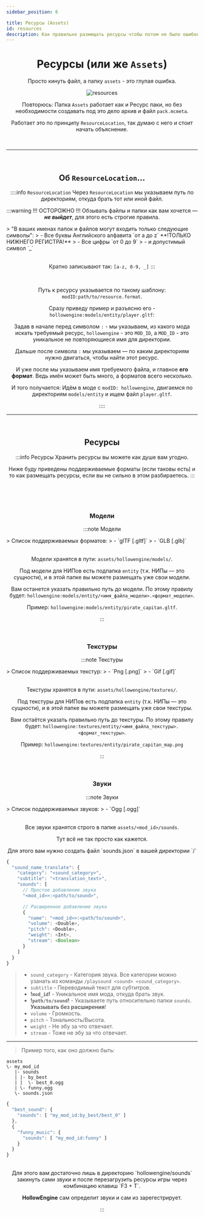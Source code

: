 ```yaml
---
sidebar_position: 6

title: Ресурсы (Assets)
id: resources
description: Как правильно размещать ресурсы чтобы потом не было ошибок
---
```



<div align="center">

# Ресурсы (или же `Assets`)

Просто кинуть файл, а папку `assets` - это глупая ошибка.

<link rel="preload" as="image" href="@site/static/img/doc/titles/Assets0.webp" />
<div className="show" id="mask">

![resources](@site/static/img/doc/titles/Assets0.webp)

</div>

Повторюсь: Папка `Assets` работает как и Ресурс паки, но без необходимости создавать под это дело архив и файл `pack.mcmeta`.

Работает это по принципу `ResourceLocation`, так думаю с него и стоит начать объяснение.

<br />

---

<br />

## Об `ResourceLocation`...

::::info `ResourceLocation`
Через `ResourceLocation` мы указываем путь по директориям, откуда брать тот или иной файл.

:::warning !!! ОСТОРОЖНО !!!
Обзывать файлы и папки как вам хочется — ***не выйдет***, для этого есть строгие правила.
<div align="left">
> "В ваших именах папок и файлов могут входить только следующие символы":
> - Все буквы Английского алфавита `от a до z` **!ТОЛЬКО НИЖНЕГО РЕГИСТРА!**
> - Все цифры `от 0 до 9`
> - и допустимый символ `_`
</div>

<br />

Кратно записывают так: `[a-z, 0-9, _]`
:::

<br />

<ToggleText buttonText="Как работает 'ResourceLocation'">

Путь к ресурсу указывается по такому шаблону: `modID:path/to/resource.format`.

Сразу приведу пример и разъясню его - `hollowengine:models/entity/player.gltf`:

Задав в начале перед символом `:` - мы указываем, из какого мода искать требуемый ресурс, `hollowengine` - это `MOD_ID`, а `MOD_ID` - это уникальное не повторяющиеся имя для директории.

Дальше после символа `:` мы указываем — по каким директориям нужно двигаться, чтобы найти этот ресурс.

И уже после мы указываем имя требуемого файла, и главное **его формат**. Ведь имён может быть много, а форматов всего несколько.

И того получается: Идём в моде с `modID: hollowengine`, двигаемся по директориям `models/entity` и ищем файл `player.gltf`.

</ToggleText>
::::

<br />

---

<br />

## Ресурсы

:::info Ресурсы
Хранить ресурсы вы можете как душе вам угодно.

Ниже буду приведены поддерживаемые форматы (если таковы есть) и то как размещать ресурсы,
если вы не сильно в этом разбираетесь.
:::

<br />
<br />
<br />

### Модели

:::note Модели
<div align="left">
> Список поддерживаемых форматов:
> - `glTF [.gltf]`
> - `GLB [.glb]`
</div>

<br />

<ToggleText buttonText="Я не понимаю где размещать модели">

Модели хранятся в пути: `assets/hollowengine/models/`.

Под модели для НИПов есть подпапка `entity` (т.к. НИПы — это сущности), и в этой папке вы можете размещать уже свои модели.

Вам останется указать правильно путь до модели. По этому правилу будет: `hollowengine:models/entity/<имя_файла_модели>.<формат_модели>`.

Пример: `hollowengine:models/entity/pirate_capitan.gltf`.

</ToggleText>

:::

<br />

### Текстуры

:::note Текстуры
<div align="left">
> Список поддерживаемых текстур:
> - `Png [.png]`
> - `Gif [.gif]`
</div>

<br />

<ToggleText buttonText="Я не понимаю где размещать текстуры">

Текстуры хранятся в пути: `assets/hollowengine/textures/`.

Под текстуры для НИПов есть подпапка `entity` (т.к. НИПы — это сущности), и в этой папке вы можете размещать уже свои текстуры.

Вам остаётся указать правильно путь до текстуры. По этому правилу будет: `hollowengine:textures/entity/<имя_файла_текстуры>.<формат_текстуры>`.

Пример: `hollowengine:textures/entity/pirate_capitan_map.png`

</ToggleText>

:::

<br />

### Звуки

:::note Звуки
<div align="left">
> Список поддерживаемых звуков:
> - `Ogg [.ogg]`
</div>

<br />

Все звуки хранятся строго в папке `assets/<mod_id>/sounds`.

Тут всё не так просто как кажется.

<ToggleText buttonText="Ручная регистрация">
Для этого вам нужно создать файл `sounds.json` в вашей директории `<mod_id>/`
<div align="left">

```js lines title="Содержимое файла"
{
  "sound_name_translate": {
    "category": "<sound_category>",
    "subtitle": "<translation_text>",
    "sounds": [
      // Простое добавление звука
      "<mod_id>>:<path/to/sound>",

      // Расширенное добавление звука
      {
        "name": "<mod_id>>:<path/to/sound>",
        "volume": <Double>,
        "pitch": <Double>,
        "weight": <Int>,
        "stream": <Boolean>
      }
    ]
  }
}
```
> - `sound_category` - Категория звука. Все категории можно узанать из команды `/playsound <sound> <sound_category>`.
> - `subtitle` - Переводимый текст для субтитров.
> - **!`mod_id`!** - Уникальное имя мода, откуда брать звук.
> - **!`path/to/sound`!** - Указываете путь относительно папки `sounds`. **Указывать без расширения**!
> - `volume` - Громкость.
> - `pitch` - Тональность/Высота.
> - `weight` - Не эбу за что отвечает.
> - `stream` - Тоже не эбу за что отвечает.

---

> Пример того, как оно должно быть:
```directory title="Директории с файлами"
assets
\- my_mod_id
   |- sounds
   | |- by_best
   | |  \- best_0.ogg
   | \- funny.ogg
   \- sounds.json
```
```js title="В файле 'sounds.json'. Минимальное что нужно для заука"
{
  "best_sound": {
    "sounds": [ "my_mod_id:by_best/best_0" ]
  },
  {
    "funny_music": {
      "sounds": [ "my_mod_id:funny" ]
    }
  }
}
```

</div>
</ToggleText>

<br />

<ToggleText buttonText="Автоматическая регистрация">
Для этого вам достаточно лишь в директорию `hollowengine/sounds` закинуть сами звуки и
после перезагрузить ресурсы игры через комбинацию клавиш `F3 + T`.

**HollowEngine** сам определит звуки и сам из зарегестрирует.
</ToggleText>

:::
</div>